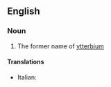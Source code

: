 ==English==

===Noun===
{{en-noun|-}}

# {{element}} The former name of [[ytterbium]]

====Translations====
{{trans-top}}
* Italian: {{t-|it|neoitterbio|m}}
{{trans-mid}}
{{trans-bottom}}